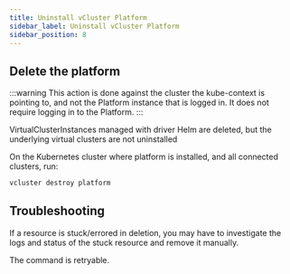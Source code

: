 ```yaml
---
title: Uninstall vCluster Platform
sidebar_label: Uninstall vCluster Platform
sidebar_position: 8
---
```




## Delete the platform

:::warning
This action is done against the cluster the kube-context is pointing to, and not the Platform instance that is logged in.
It does not require logging in to the Platform.
:::


VirtualClusterInstances managed with driver Helm are  deleted, but the underlying virtual clusters are not uninstalled

On the Kubernetes cluster where platform is installed, and all connected clusters, run: 


```bash
vcluster destroy platform
```

## Troubleshooting

If a resource is stuck/errored in deletion, you may have to investigate the logs and status of the stuck resource and remove it manually.

The command is retryable.